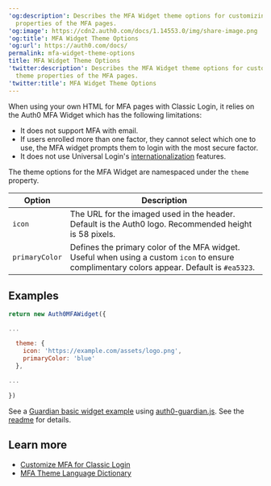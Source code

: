 ---
'og:description': Describes the MFA Widget theme options for customizing the theme
  properties of the MFA pages.
'og:image': https://cdn2.auth0.com/docs/1.14553.0/img/share-image.png
'og:title': MFA Widget Theme Options
'og:url': https://auth0.com/docs/
permalink: mfa-widget-theme-options
title: MFA Widget Theme Options
'twitter:description': Describes the MFA Widget theme options for customizing the
  theme properties of the MFA pages.
'twitter:title': MFA Widget Theme Options
---
When using your own HTML for <Tooltip tip="Multi-factor authentication (MFA): User authentication process that uses a factor in addition to username and password such as a code via SMS." cta="View Glossary" href="/docs/glossary?term=MFA">MFA</Tooltip> pages with Classic Login, it relies on the Auth0 MFA Widget which has the following limitations:

* It does not support MFA with email.
* If users enrolled more than one factor, they cannot select which one to use, the MFA widget prompts them to login with the most secure factor.
* It does not use <Tooltip tip="Universal Login: Your application redirects to Universal Login, hosted on Auth0's Authorization Server, to verify a user's identity." cta="View Glossary" href="/docs/glossary?term=Universal+Login">Universal Login</Tooltip>'s [internationalization](/docs/customize/internationalization-and-localization/universal-login-internationalization) features.

The theme options for the MFA Widget are namespaced under the `theme` property.

<table class="table"><thead>
<tr>
<th>Option</th>
<th>Description</th>
</tr>
</thead>
<tbody>
<tr>
<td><code>icon</code></td>
<td>The URL for the imaged used in the header. Default is the Auth0 logo. Recommended height is 58 pixels.</td>
</tr>
<tr>
<td><code>primaryColor</code></td>
<td>Defines the primary color of the MFA widget. Useful when using a custom <code>icon</code> to ensure complimentary colors appear. Default is <code>#ea5323</code>.</td>
</tr>
</tbody>
</table>

## Examples

```js lines
return new Auth0MFAWidget({

...

  theme: {
    icon: 'https://example.com/assets/logo.png',
    primaryColor: 'blue'
  },
  
...  
  
})
```






See a [Guardian basic widget example](https://github.com/auth0/auth0-guardian.js/blob/master/example/basic_widget.html) using [auth0-guardian.js](https://github.com/auth0/auth0-guardian.js). See the [readme](https://github.com/auth0/auth0-guardian.js/tree/master/example) for details.

## Learn more

* [Customize MFA for Classic Login](/docs/secure/multi-factor-authentication/customize-mfa/customize-mfa-classic-login)
* [MFA Theme Language Dictionary](/docs/secure/multi-factor-authentication/customize-mfa/mfa-theme-language-dictionary)